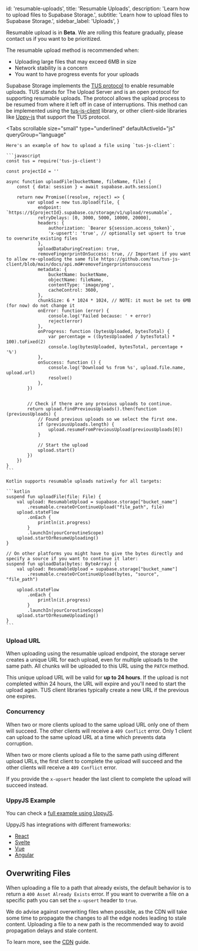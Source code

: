 
  id: 'resumable-uploads',
  title: 'Resumable Uploads',
  description: 'Learn how to upload files to Supabase Storage.',
  subtitle: 'Learn how to upload files to Supabase Storage.',
  sidebar_label: 'Uploads',
}

<Admonition type="note">

Resumable upload is in **Beta**. We are rolling this feature gradually, please contact us if you want to be prioritized.

</Admonition>

The resumable upload method is recommended when:

- Uploading large files that may exceed 6MB in size
- Network stability is a concern
- You want to have progress events for your uploads

Supabase Storage implements the [TUS protocol](https://tus.io/) to enable resumable uploads. TUS stands for The Upload Server and is an open protocol for supporting resumable uploads. The protocol allows the upload process to be resumed from where it left off in case of interruptions. This method can be implemented using the [tus-js-client](https://github.com/tus/tus-js-client) library, or other client-side libraries like [Uppy-js](https://uppy.io/docs/tus/) that support the TUS protocol.

<Tabs
  scrollable
  size="small"
  type="underlined"
  defaultActiveId="js"
  queryGroup="language"
>
  <TabPanel id="js" label="JavaScript">

    Here's an example of how to upload a file using `tus-js-client`:

    ```javascript
    const tus = require('tus-js-client')

    const projectId = ''

    async function uploadFile(bucketName, fileName, file) {
        const { data: session } = await supabase.auth.session()

        return new Promise((resolve, reject) => {
            var upload = new tus.Upload(file, {
                endpoint: `https://${projectId}.supabase.co/storage/v1/upload/resumable`,
                retryDelays: [0, 3000, 5000, 10000, 20000],
                headers: {
                    authorization: `Bearer ${session.access_token}`,
                    'x-upsert': 'true', // optionally set upsert to true to overwrite existing files
                },
                uploadDataDuringCreation: true,
                removeFingerprintOnSuccess: true, // Important if you want to allow re-uploading the same file https://github.com/tus/tus-js-client/blob/main/docs/api.md#removefingerprintonsuccess
                metadata: {
                    bucketName: bucketName,
                    objectName: fileName,
                    contentType: 'image/png',
                    cacheControl: 3600,
                },
                chunkSize: 6 * 1024 * 1024, // NOTE: it must be set to 6MB (for now) do not change it
                onError: function (error) {
                    console.log('Failed because: ' + error)
                    reject(error)
                },
                onProgress: function (bytesUploaded, bytesTotal) {
                    var percentage = ((bytesUploaded / bytesTotal) * 100).toFixed(2)
                    console.log(bytesUploaded, bytesTotal, percentage + '%')
                },
                onSuccess: function () {
                    console.log('Download %s from %s', upload.file.name, upload.url)
                    resolve()
                },
            })


            // Check if there are any previous uploads to continue.
            return upload.findPreviousUploads().then(function (previousUploads) {
                // Found previous uploads so we select the first one.
                if (previousUploads.length) {
                    upload.resumeFromPreviousUpload(previousUploads[0])
                }

                // Start the upload
                upload.start()
            })
        })
    }
    ```

  </TabPanel>
  <TabPanel id="kotlin" label="Kotlin">

    Kotlin supports resumable uploads natively for all targets:

    ```kotlin
    suspend fun uploadFile(file: File) {
        val upload: ResumableUpload = supabase.storage["bucket_name"]
            .resumable.createOrContinueUpload("file_path", file)
        upload.stateFlow
            .onEach {
                println(it.progress)
            }
            .launchIn(yourCoroutineScope)
        upload.startOrResumeUploading()
    }

    // On other platforms you might have to give the bytes directly and specify a source if you want to continue it later:
    suspend fun uploadData(bytes: ByteArray) {
        val upload: ResumableUpload = supabase.storage["bucket_name"]
            .resumable.createOrContinueUpload(bytes, "source", "file_path")

        upload.stateFlow
            .onEach {
                println(it.progress)
            }
            .launchIn(yourCoroutineScope)
        upload.startOrResumeUploading()
    }
    ```

  </TabPanel>
</Tabs>

### Upload URL

When uploading using the resumable upload endpoint, the storage server creates a unique URL for each upload, even for multiple uploads to the same path. All chunks will be uploaded to this URL using the `PATCH` method.

This unique upload URL will be valid for **up to 24 hours**. If the upload is not completed within 24 hours, the URL will expire and you'll need to start the upload again. TUS client libraries typically create a new URL if the previous one expires.

### Concurrency

When two or more clients upload to the same upload URL only one of them will succeed. The other clients will receive a `409 Conflict` error. Only 1 client can upload to the same upload URL at a time which prevents data corruption.

When two or more clients upload a file to the same path using different upload URLs, the first client to complete the upload will succeed and the other clients will receive a `409 Conflict` error.

If you provide the `x-upsert` header the last client to complete the upload will succeed instead.

### UppyJS Example

You can check a [full example using UppyJS](https://github.com/supabase/supabase/tree/master/examples/storage/resumable-upload-uppy).

UppyJS has integrations with different frameworks:

- [React](https://uppy.io/docs/react/)
- [Svelte](https://uppy.io/docs/svelte/)
- [Vue](https://uppy.io/docs/vue/)
- [Angular](https://uppy.io/docs/angular/)

## Overwriting Files

When uploading a file to a path that already exists, the default behavior is to return a `400 Asset Already Exists` error.
If you want to overwrite a file on a specific path you can set the `x-upsert` header to `true`.

We do advise against overwriting files when possible, as the CDN will take some time to propagate the changes to all the edge nodes leading to stale content.
Uploading a file to a new path is the recommended way to avoid propagation delays and stale content.

To learn more, see the [CDN](/docs/guides/storage/cdn/fundamentals) guide.


